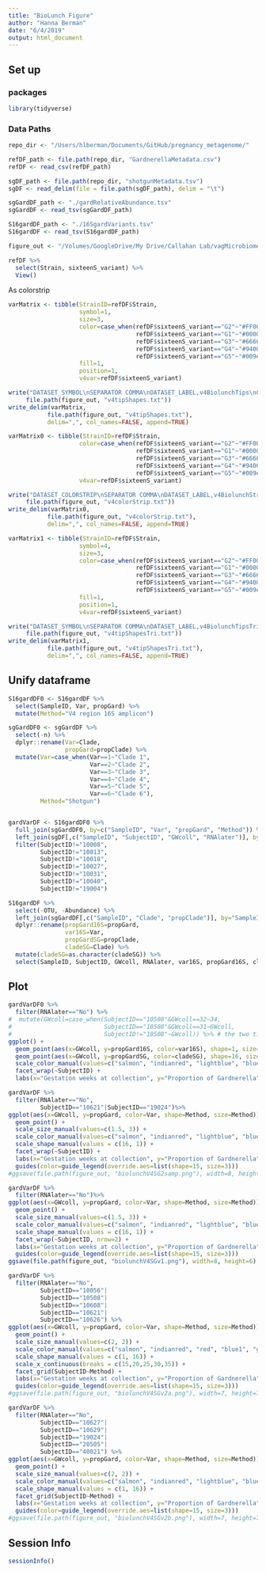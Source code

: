 ```yaml
---
title: "BioLunch Figure"
author: "Hanna Berman"
date: "6/4/2019"
output: html_document
---
```


## Set up
### packages
```r
library(tidyverse)
```

### Data Paths
```r
repo_dir <- "/Users/hlberman/Documents/GitHub/pregnancy_metagenome/"

refDF_path <- file.path(repo_dir, "GardnerellaMetadata.csv")
refDF <- read_csv(refDF_path)

sgDF_path <- file.path(repo_dir, "shotgunMetadata.tsv")
sgDF <- read_delim(file = file.path(sgDF_path), delim = "\t")

sgGardDF_path <- "./gardRelativeAbundance.tsv"
sgGardDF <- read_tsv(sgGardDF_path)

S16gardDF_path <- "./16SgardVariants.tsv"
S16gardDF <- read_tsv(S16gardDF_path)

figure_out <- "/Volumes/GoogleDrive/My Drive/Callahan Lab/vagMicrobiomeMetagenome/gardMapping/clade_assignments"
```

```r
refDF %>%
  select(Strain, sixteenS_variant) %>%
  View()
```

As colorstrip
```r
varMatrix <- tibble(StrainID=refDF$Strain,
                    symbol=1,
                    size=3,
                    color=case_when(refDF$sixteenS_variant=="G2"~"#FF0000",
                                    refDF$sixteenS_variant=="G1"~"#0000FF",
                                    refDF$sixteenS_variant=="G3"~"#666666",
                                    refDF$sixteenS_variant=="G4"~"#9400d3",
                                    refDF$sixteenS_variant=="G5"~"#009e73"), 
                    fill=1,
                    position=1,
                    v4var=refDF$sixteenS_variant)

write("DATASET_SYMBOL\nSEPARATOR COMMA\nDATASET_LABEL,v4BiolunchTips\nCOLOR,#ffffff\nLEGEND_TITLE,V4 Variant\n\nDATA", 
     file.path(figure_out, "v4tipShapes.txt"))
write_delim(varMatrix, 
           file.path(figure_out, "v4tipShapes.txt"),
           delim=",", col_names=FALSE, append=TRUE)

varMatrix0 <- tibble(StrainID=refDF$Strain,
                    color=case_when(refDF$sixteenS_variant=="G2"~"#FF0000",
                                    refDF$sixteenS_variant=="G1"~"#0000FF",
                                    refDF$sixteenS_variant=="G3"~"#666666",
                                    refDF$sixteenS_variant=="G4"~"#9400d3",
                                    refDF$sixteenS_variant=="G5"~"#009e73"), 
                    v4var=refDF$sixteenS_variant)

write("DATASET_COLORSTRIP\nSEPARATOR COMMA\nDATASET_LABEL,v4BiolunchStrip\nCOLOR,#ffffff\nLEGEND_TITLE,V4 Variant\nLEGEND_SHAPES,1,1,1,1,1\nLEGEND_COLORS,#FF0000,#0000FF,#666666,#9400d3,#009e73\nLEGEND_LABELS,G2,G1,G3,G4,G5\n\nDATA", 
     file.path(figure_out, "v4colorStrip.txt"))
write_delim(varMatrix0, 
           file.path(figure_out, "v4colorStrip.txt"),
           delim=",", col_names=FALSE, append=TRUE)

varMatrix1 <- tibble(StrainID=refDF$Strain,
                    symbol=4,
                    size=3,
                    color=case_when(refDF$sixteenS_variant=="G2"~"#FF0000",
                                    refDF$sixteenS_variant=="G1"~"#0000FF",
                                    refDF$sixteenS_variant=="G3"~"#666666",
                                    refDF$sixteenS_variant=="G4"~"#9400d3",
                                    refDF$sixteenS_variant=="G5"~"#009e73"), 
                    fill=1,
                    position=1,
                    v4var=refDF$sixteenS_variant)

write("DATASET_SYMBOL\nSEPARATOR COMMA\nDATASET_LABEL,v4BiolunchTipsTri\nCOLOR,#ffffff\nLEGEND_TITLE,V4 Variant\nLEGEND_SHAPES,5,5,5,5,5\nLEGEND_COLORS,#FF0000,#0000FF,#666666,#9400d3,#009e73\nLEGEND_LABELS,G2,G1,G3,G4,G5\n\nDATA", 
     file.path(figure_out, "v4tipShapesTri.txt"))
write_delim(varMatrix1, 
           file.path(figure_out, "v4tipShapesTri.txt"),
           delim=",", col_names=FALSE, append=TRUE)
```

## Unify dataframe
```r
S16gardDF0 <- S16gardDF %>%
  select(SampleID, Var, propGard) %>%
  mutate(Method="V4 region 16S amplicon")

sgGardDF0 <- sgGardDF %>%
  select(-n) %>%
  dplyr::rename(Var=Clade,
                propGard=propClade) %>%
  mutate(Var=case_when(Var==1~"Clade 1",
                       Var==2~"Clade 2",
                       Var==3~"Clade 3",
                       Var==4~"Clade 4",
                       Var==5~"Clade 5",
                       Var==6~"Clade 6"),
         Method="Shotgun")


gardVarDF <- S16gardDF0 %>%
  full_join(sgGardDF0, by=c("SampleID", "Var", "propGard", "Method")) %>%
  left_join(sgDF[,c("SampleID", "SubjectID", "GWcoll", "RNAlater")], by="SampleID") %>%
  filter(SubjectID!="10008",
         SubjectID!="10013",
         SubjectID!="10018",
         SubjectID!="10027",
         SubjectID!="10031",
         SubjectID!="10040",
         SubjectID!="19004")

S16gardDF %>%
  select(-OTU, -Abundance) %>%
  left_join(sgGardDF[,c("SampleID", "Clade", "propClade")], by="SampleID") %>%
  dplyr::rename(propGard16S=propGard,
                var16S=Var,
                propGardSG=propClade,
                cladeSG=Clade) %>%
  mutate(cladeSG=as.character(cladeSG)) %>%
  select(SampleID, SubjectID, GWcoll, RNAlater, var16S, propGard16S, cladeSG, propGardSG) -> gardVarDF0
```

## Plot
```r
gardVarDF0 %>%
  filter(RNAlater=="No") %>%
#  mutate(GWcoll=case_when(SubjectID=="10508"&GWcoll==32~34,
#                          SubjectID=="10508"&GWcoll==31~GWcoll,
#                          SubjectID!="10508"~GWcoll)) %>% # the two timepoints in this subject are too close together, split for visuals
ggplot() +
  geom_point(aes(x=GWcoll, y=propGard16S, color=var16S), shape=1, size=3) +
  geom_point(aes(x=GWcoll, y=propGardSG, color=cladeSG), shape=16, size=1.5) +
  scale_color_manual(values=c("salmon", "indianred", "lightblue", "blue3", "darkorchid2", "yellowgreen", "red", "blue1", "grey48", "darkorchid2", "yellowgreen"), labels=c("Clade 1 (shotgun)", "Clade 2 (shotgun)", "Clade 3 (shotgun)", "Clade 4 (shotgun)", "Clade 5 (shotgun)", "Clade 6 (shotgun)", "G2: Clades 1/2 (V4 amplicon)", "G1: Clades 3/4 (V4 amplicon)", "G3: indeterminant (V4 amplicon)", "G4: Clade 5 (V4 amplicon)", "G5: Clade 6 (V4 amplicon)")) + # note: change labels to match Callahan 2017
  facet_wrap(~SubjectID) +
  labs(x="Gestation weeks at collection", y="Proportion of Gardnerella", color="Variant")
```  

```r
gardVarDF %>%
  filter(RNAlater=="No",
         SubjectID=="10621"|SubjectID=="19024")%>%
ggplot(aes(x=GWcoll, y=propGard, color=Var, shape=Method, size=Method)) +
  geom_point() +
  scale_size_manual(values=c(1.5, 3)) +
  scale_color_manual(values=c("salmon", "indianred", "lightblue", "blue3", "red", "blue1", "grey48"), labels=c("Clade C1 (shotgun)", "Clade C2 (shotgun)", "Clade C3 (shotgun)", "Clade C4 (shotgun)", "G2: Clades 1/2 (V4 amplicon)", "G1: Clades 3/4 (V4 amplicon)", "G3: indeterminant (V4 amplicon)")) + # note: change labels to match Callahan 2017
  scale_shape_manual(values = c(16, 1)) +
  facet_wrap(~SubjectID) +
  labs(x="Gestation weeks at collection", y="Proportion of Gardnerella", shape="Method", color="Variant") +
  guides(color=guide_legend(override.aes=list(shape=15, size=3)))
#ggsave(file.path(figure_out, "biolunchV4SG2samp.png"), width=8, height=6)
```

```r
gardVarDF %>%
  filter(RNAlater=="No")%>%
ggplot(aes(x=GWcoll, y=propGard, color=Var, shape=Method, size=Method)) +
  geom_point() +
  scale_size_manual(values=c(1.5, 3)) +
  scale_color_manual(values=c("salmon", "indianred", "lightblue", "blue3", "darkorchid2", "yellowgreen", "red", "blue1", "grey48", "darkorchid2", "yellowgreen"), labels=c("Clade C1 (shotgun)", "Clade C2 (shotgun)", "Clade C3 (shotgun)", "Clade C4 (shotgun)", "Clade C5 (shotgun)", "Clade C6 (shotgun)", "G2: Clades 1/2 (V4 amplicon)", "G1: Clades 3/4 (V4 amplicon)", "G3: indeterminant (V4 amplicon)", "G4: Clade 5 (V4 amplicon)", "G5: Clade 6 (V4 amplicon)")) + # note: change labels to match Callahan 2017
  scale_shape_manual(values = c(16, 1)) +
  facet_wrap(~SubjectID, nrow=2) +
  labs(x="Gestation weeks at collection", y="Proportion of Gardnerella", shape="Method", color="Variant") +
  guides(color=guide_legend(override.aes=list(shape=15, size=3)))
ggsave(file.path(figure_out, "biolunchV4SGv1.png"), width=8, height=6)
```

```r
gardVarDF %>%
  filter(RNAlater=="No", 
         SubjectID=="10056"| 
         SubjectID=="10508"|
         SubjectID=="10608"|
         SubjectID=="10621"|
         SubjectID=="10626") %>%
ggplot(aes(x=GWcoll, y=propGard, color=Var, shape=Method, size=Method)) +
  geom_point() +
  scale_size_manual(values=c(2, 2)) +
  scale_color_manual(values=c("salmon", "indianred", "red", "blue1", "grey48", "darkorchid2", "yellowgreen"), labels=c("Clade 1 (shotgun)", "Clade 2 (shotgun)", "G2: Clades 1/2 (V4 amplicon)", "G1: Clades 3/4 (V4 amplicon)", "G3: indeterminant (V4 amplicon)", "G4: Clade 5 (V4 amplicon)")) + # note: change labels to match Callahan 2017
  scale_shape_manual(values = c(1, 16)) +
  scale_x_continuous(breaks = c(15,20,25,30,35)) +
  facet_grid(SubjectID~Method) +
  labs(x="Gestation weeks at collection", y="Proportion of Gardnerella", shape="Method", color="Variant") +
  guides(color=guide_legend(override.aes=list(shape=15, size=3)))
#ggsave(file.path(figure_out, "biolunchV4SGv2a.png"), width=7, height=7)
```

```r
gardVarDF %>%
  filter(RNAlater=="No",
         SubjectID=="10627"|
         SubjectID=="10629"|
         SubjectID=="19024"|
         SubjectID=="20505"|
         SubjectID=="40021") %>%
ggplot(aes(x=GWcoll, y=propGard, color=Var, shape=Method, size=Method)) +
  geom_point() +
  scale_size_manual(values=c(2, 2)) +
  scale_color_manual(values=c("salmon", "indianred", "lightblue", "blue3", "darkorchid2", "yellowgreen", "red", "blue1", "grey48", "darkorchid2", "yellowgreen"), labels=c("Clade 1 (shotgun)", "Clade 2 (shotgun)", "Clade 3 (shotgun)", "Clade 4 (shotgun)", "Clade 5 (shotgun)", "Clade 6 (shotgun)", "G2: Clades 1/2 (V4 amplicon)", "G1: Clades 3/4 (V4 amplicon)", "G3: indeterminant (V4 amplicon)", "G4: Clade 5 (V4 amplicon)", "G5: Clade 6 (V4 amplicon)")) + # note: change labels to match Callahan 2017
  scale_shape_manual(values = c(1, 16)) +
  facet_grid(SubjectID~Method) +
  labs(x="Gestation weeks at collection", y="Proportion of Gardnerella", shape="Method", color="Variant") +
  guides(color=guide_legend(override.aes=list(shape=15, size=3)))
#ggsave(file.path(figure_out, "biolunchV4SGv2b.png"), width=7, height=7)
```

## Session Info
```r
sessionInfo()
```